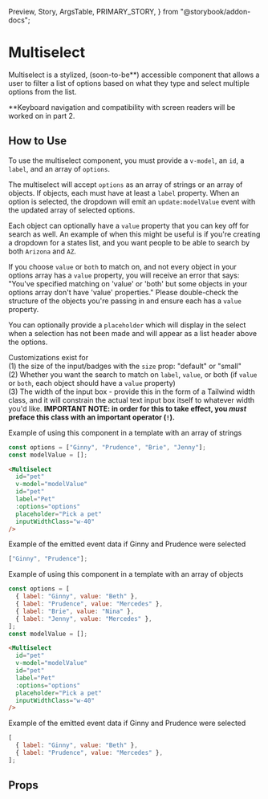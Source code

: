   Preview,
  Story,
  ArgsTable,
  PRIMARY_STORY,
} from "@storybook/addon-docs";

# Multiselect

Multiselect is a stylized, (soon-to-be\*\*) accessible component that allows a user to filter a list of options based on what they type and select multiple options from the list.

\*\*Keyboard navigation and compatibility with screen readers will be worked on in part 2.

<Preview>
  <Story id="components-multiselect--primary" />
</Preview>

## How to Use

To use the multiselect component, you must provide a `v-model`, an `id`, a `label`, and an array of `options`.

The multiselect will accept `options` as an array of strings or an array of objects. If objects, each must have at least a `label` property. When an option is selected, the dropdown will emit an `update:modelValue` event with the updated array of selected options.

Each object can optionally have a `value` property that you can key off for search as well. An example of when this might be useful is if you're creating a dropdown for a states list, and you want people to be able to search by both `Arizona` and `AZ`.

If you choose `value` or `both` to match on, and not every object in your options array has a `value` property, you will receive an error that says: "You've specified matching on 'value' or 'both' but some objects in your options array don't have 'value' properties." Please double-check the structure of the objects you're passing in and ensure each has a `value` property.

You can optionally provide a `placeholder` which will display in the select when a selection has not been made and will appear as a list header above the options.

Customizations exist for<br/>
(1) the size of the input/badges with the `size` prop: "default" or "small"<br/>
(2) Whether you want the search to match on `label`, `value`, or both (if `value` or `both`, each object should have a `value` property)<br/>
(3) The width of the input box - provide this in the form of a Tailwind width class, and it will constrain the actual text input box itself to whatever width you'd like. **IMPORTANT NOTE: in order for this to take effect, you _must_ preface this class with an important operator (`!`).**

Example of using this component in a template with an array of strings

```js
const options = ["Ginny", "Prudence", "Brie", "Jenny"];
const modelValue = [];
```

```html
<Multiselect
  id="pet"
  v-model="modelValue"
  id="pet"
  label="Pet"
  :options="options"
  placeholder="Pick a pet"
  inputWidthClass="w-40"
/>
```

Example of the emitted event data if Ginny and Prudence were selected

```js
["Ginny", "Prudence"];
```

Example of using this component in a template with an array of objects

```js
const options = [
  { label: "Ginny", value: "Beth" },
  { label: "Prudence", value: "Mercedes" },
  { label: "Brie", value: "Nina" },
  { label: "Jenny", value: "Mercedes" },
];
const modelValue = [];
```

```html
<Multiselect
  id="pet"
  v-model="modelValue"
  id="pet"
  label="Pet"
  :options="options"
  placeholder="Pick a pet"
  inputWidthClass="w-40"
/>
```

Example of the emitted event data if Ginny and Prudence were selected

```js
[
  { label: "Ginny", value: "Beth" },
  { label: "Prudence", value: "Mercedes" },
];
```

## Props

<ArgsTable story={PRIMARY_STORY} />
